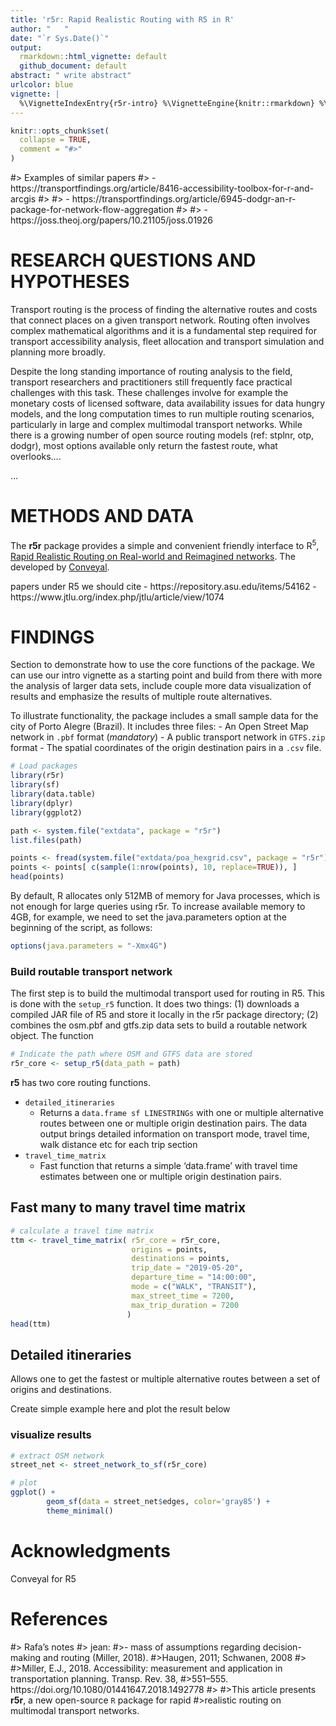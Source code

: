 ```yaml
---
title: 'r5r: Rapid Realistic Routing with R5 in R'
author: "   "
date: "`r Sys.Date()`"
output:
  rmarkdown::html_vignette: default
  github_document: default
abstract: " write abstract"
urlcolor: blue
vignette: |
  %\VignetteIndexEntry{r5r-intro} %\VignetteEngine{knitr::rmarkdown} %\VignetteEncoding{UTF-8}
---
```


```r
knitr::opts_chunk$set(
  collapse = TRUE,
  comment = "#>"
)
```

#> Examples of similar papers
#> - https://transportfindings.org/article/8416-accessibility-toolbox-for-r-and-arcgis
#> 
#> - https://transportfindings.org/article/6945-dodgr-an-r-package-for-network-flow-aggregation
#> 
#> - https://joss.theoj.org/papers/10.21105/joss.01926


# RESEARCH QUESTIONS AND HYPOTHESES 


Transport routing is the process of finding the alternative routes and costs 
that connect places on a given transport network. Routing often involves complex
mathematical algorithms and it is a fundamental step required for transport
accessibility analysis, fleet allocation and transport simulation and planning
more broadly.

Despite the long standing importance of routing analysis to the field, transport 
researchers and practitioners still frequently face practical challenges with 
this task. These challenges involve for example the monetary costs of licensed 
software, data availability issues for data hungry models, and the long 
computation times to run multiple routing scenarios, particularly in large and 
complex multimodal transport networks. While there is a growing number of open source routing models (ref: stplnr, otp, dodgr), most options available only return the fastest route, what overlooks....

...


# METHODS AND DATA


The **r5r** package provides a simple and convenient friendly interface to R<sup>5</sup>, [Rapid Realistic Routing on Real-world and Reimagined networks](https://github.com/conveyal/r5). The  developed by [Conveyal](https://www.conveyal.com/).

papers under R5 we should cite
- https://repository.asu.edu/items/54162
- https://www.jtlu.org/index.php/jtlu/article/view/1074


# FINDINGS

Section to demonstrate how to use the core functions of the package. We can use 
our intro vignette as a starting point and build from there with more the analysis
of larger data sets, include couple more data visualization of results and emphasize
the results of multiple route alternatives.


To illustrate functionality, the package includes a small sample data for the 
city of Porto Alegre (Brazil). It includes three files:
- An Open Street Map network in `.pbf` format (*mandatory*)
- A public transport network in `GTFS.zip` format
- The spatial coordinates of the origin destination pairs in a `.csv` file.



```r
# Load packages
library(r5r)
library(sf)
library(data.table)
library(dplyr)
library(ggplot2)

```


```r
path <- system.file("extdata", package = "r5r")
list.files(path)

points <- fread(system.file("extdata/poa_hexgrid.csv", package = "r5r"))
points <- points[ c(sample(1:nrow(points), 10, replace=TRUE)), ]
head(points)

```

By default, R allocates only 512MB of memory for Java processes, which is not enough for large queries using r5r. To increase available memory to 4GB, for example, we need to set the java.parameters option at the beginning of the script, as follows:

```r
options(java.parameters = "-Xmx4G")
```



### Build routable transport network

The first step is to build the multimodal transport used for routing in R5. This
is done with the `setup_r5` function. It does two things: (1) downloads a compiled JAR file
of R5 and store it locally in the r5r package directory; (2) combines the osm.pbf and gtfs.zip data sets to build a routable network object. The function 

```r
# Indicate the path where OSM and GTFS data are stored
r5r_core <- setup_r5(data_path = path)

```

**r5** has two core routing functions.

- `detailed_itineraries`
   * Returns a `data.frame sf LINESTRINGs` with one or multiple alternative routes
   between one or multiple origin destination pairs. The data output brings 
   detailed information on transport mode, travel time, walk distance etc for 
   each trip section
 
- `travel_time_matrix`
   * Fast function that returns a simple 'data.frame' with travel time 
   estimates between one or multiple origin destination pairs.
   
   
## Fast many to many travel time matrix

```r
# calculate a travel time matrix
ttm <- travel_time_matrix( r5r_core = r5r_core,
                           origins = points,
                           destinations = points,
                           trip_date = "2019-05-20",
                           departure_time = "14:00:00",
                           mode = c("WALK", "TRANSIT"),
                           max_street_time = 7200,
                           max_trip_duration = 7200
                          )
head(ttm)
```

## Detailed itineraries

Allows one to get the fastest or multiple alternative routes between a set of
origins and destinations.

Create simple example here and plot the result below

### visualize results


```r
# extract OSM network
street_net <- street_network_to_sf(r5r_core)

# plot
ggplot() +
        geom_sf(data = street_net$edges, color='gray85') +
        theme_minimal()

```












# Acknowledgments

Conveyal for R5


# References




#> Rafa's notes
#> jean: #>-  mass of assumptions regarding decision-making and routing (Miller, 2018). 
#>Haugen, 2011; Schwanen, 2008
#>
#>Miller, E.J., 2018. Accessibility: measurement and application in transportation planning. Transp. Rev. 38, #>551–555. https://doi.org/10.1080/01441647.2018.1492778
#>
#>This article presents **r5r**, a new open-source `R` package for rapid 
#>realistic routing on multimodal transport networks.
